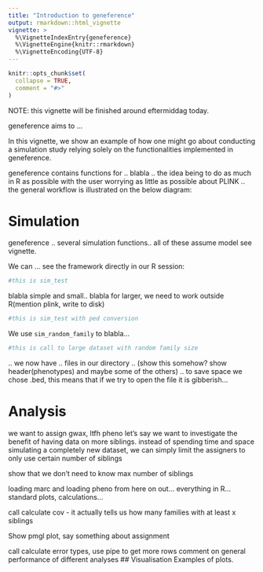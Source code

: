 ```yaml
---
title: "Introduction to geneference"
output: rmarkdown::html_vignette
vignette: >
  %\VignetteIndexEntry{geneference}
  %\VignetteEngine{knitr::rmarkdown}
  %\VignetteEncoding{UTF-8}
---
```


```r
knitr::opts_chunk$set(
  collapse = TRUE,
  comment = "#>"
)
```
NOTE: this vignette will be finished around eftermiddag today.

geneference aims to ...

In this vignette, we show an example of how one might go about conducting a simulation study relying solely on the functionalities implemented in geneference.

geneference contains functions for .. blabla .. the idea being to do as much in R as possible with the user worrying as little as possible about PLINK ..  
the general workflow is illustrated on the below diagram:



# Simulation
geneference .. several simulation functions.. all of these assume model see vignette.

We can ... see the framework directly in our R session:

```r
#this is sim_test
```
blabla simple and small.. blabla for larger, we need to work outside R(mention plink, write to disk)

```r
#this is sim_test with ped conversion
```


We use `sim_random_family` to blabla... 
```r
#this is call to large dataset with random family size
```
.. we now have .. files in our directory .. (show this somehow? show header(phenotypes) and maybe some of the others) .. to save space we chose .bed, this means that if we try to open the file it is gibberish...


# Analysis
we want to assign gwax, ltfh pheno
let's say we want to investigate the benefit of having data on more siblings. instead of spending time and space simulating a completely new dataset, we can simply limit the assigners to only use certain number of siblings

show that we don't need to know max number of siblings

loading marc and loading pheno
from here on out... everything in R... standard plots, calculations...

call calculate cov - it actually tells us how many families with at least x siblings

Show pmgl plot, say something about assignment

call calculate error types, use pipe to get more rows
comment on general performance of different analyses
## Visualisation
Examples of plots.
